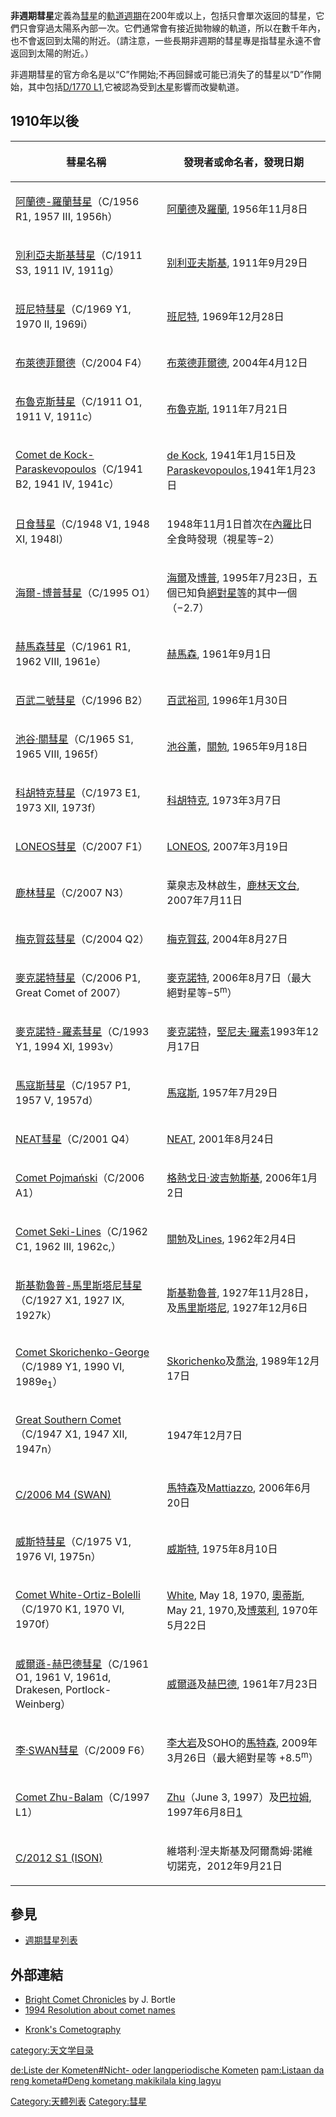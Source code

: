 '''非週期彗星'''定義為[[彗星|彗星]]的[[軌道週期|軌道週期]]在200年或以上，包括只會單次返回的彗星，它們只會穿過太陽系內部一次。它們通常會有接近拋物線的軌道，所以在數千年內，也不會返回到太陽的附近。（請注意，一些長期非週期的彗星專是指彗星永遠不會返回到太陽的附近。）

非週期彗星的官方命名是以“C”作開始;不再回歸或可能已消失了的彗星以“D”作開始，其中包括[[D/1770_L1|D/1770 L1]],它被認為受到[[木星|木星]]影響而改變軌道。

== 1910年以後 ==
{| class="wikitable sortable" style="font-size:95%;"
!彗星名稱
!發現者或命名者，發現日期
|-
| [[阿蘭德-羅蘭彗星|阿蘭德-羅蘭彗星]]（C/1956 R1, 1957 III, 1956h）|| [[西維恩·阿蘭德|阿蘭德]]及[[喬治·羅蘭|羅蘭]], 1956年11月8日
|-
| [[別利亞夫斯基彗星|別利亞夫斯基彗星]]（C/1911 S3, 1911 IV, 1911g）|| [[谢尔盖·别利亚夫斯基|别利亚夫斯基]], 1911年9月29日
|-
| [[班尼特彗星|班尼特彗星]]（C/1969 Y1, 1970 II, 1969i）|| [[約翰·班尼特|班尼特]], 1969年12月28日
|-
| [[布萊德菲爾德|布萊德菲爾德]]（C/2004 F4）|| [[威廉·布萊德菲爾德|布萊德菲爾德]], 2004年4月12日
|-
| [[C/1911_O1|布魯克斯彗星]]（C/1911 O1, 1911 V, 1911c）|| [[威廉·羅伯特·布魯克斯|布魯克斯]], 1911年7月21日
|-
| [[Comet_de_Kock-Paraskevopoulos|Comet de Kock-Paraskevopoulos]]（C/1941 B2, 1941 IV, 1941c）|| [[Reginald_Purdon_de_Kock|de Kock]], 1941年1月15日及[[John_Stefanos_Paraskevopoulos|Paraskevopoulos]],1941年1月23日
|-
| [[C/1948_V1|日食彗星]]（C/1948 V1, 1948 XI, 1948l）|| 1948年11月1日首次在[[內羅比|內羅比]]日全食時發現（視星等−2）
|-
| [[海爾-博普彗星|海爾-博普彗星]]（C/1995 O1）|| [[艾倫·海爾|海爾]]及[[湯瑪斯·博普|博普]], 1995年7月23日，五個已知負[[絕對星等|絕對星等]]的其中一個（−2.7）
|-
| [[赫馬森彗星|赫馬森彗星]]（C/1961 R1, 1962 VIII, 1961e）|| [[米爾頓·赫馬森|赫馬森]], 1961年9月1日
|-
| [[百武二號彗星|百武二號彗星]]（C/1996 B2）|| [[百武裕司|百武裕司]], 1996年1月30日
|-
| [[池谷·關彗星|池谷·關彗星]]（C/1965 S1, 1965 VIII, 1965f）|| [[池谷薰|池谷薰]]，[[關勉|關勉]], 1965年9月18日
|-
| [[科胡特克彗星|科胡特克彗星]]（C/1973 E1, 1973 XII, 1973f）|| [[Luboš_Kohoutek|科胡特克]], 1973年3月7日
|-
| [[C/2007_F1_(LONEOS)|LONEOS彗星]]（C/2007 F1）|| [[LONEOS|LONEOS]], 2007年3月19日
|-
| [[鹿林彗星|鹿林彗星]]（C/2007 N3）|| 葉泉志及林啟生，[[鹿林天文台|鹿林天文台]], 2007年7月11日
|-
| [[梅克賀茲彗星|梅克賀茲彗星]]（C/2004 Q2）|| [[唐納德·梅克賀茲|梅克賀茲]], 2004年8月27日
|-
| [[麥克諾特彗星|麥克諾特彗星]]（C/2006 P1, Great Comet of 2007）|| [[羅伯特·麥克諾特|麥克諾特]], 2006年8月7日（最大絕對星等−5<sup>m</sup>）
|-
| [[麥克諾特-羅素彗星|麥克諾特-羅素彗星]]（C/1993 Y1, 1994 XI, 1993v）|| [[羅伯特·麥克諾特|麥克諾特]]，[[堅尼夫·羅素|堅尼夫·羅素]]1993年12月17日
|-
| [[馬寇斯彗星|馬寇斯彗星]]（C/1957 P1, 1957 V, 1957d）|| [[安東尼·馬寇斯|馬寇斯]], 1957年7月29日
|-
| [[C/2001_Q4_(NEAT)|NEAT彗星]]（C/2001 Q4）|| [[NEAT|NEAT]], 2001年8月24日
|-
| [[Comet_Pojmański|Comet Pojmański]]（C/2006 A1）|| [[格熱戈日·波吉勉斯基|格熱戈日·波吉勉斯基]], 2006年1月2日
|-
| [[Comet_Seki-Lines|Comet Seki-Lines]]（C/1962 C1, 1962 III, 1962c,）|| [[關勉|關勉]]及[[Richard_D._Lines|Lines]], 1962年2月4日
|-
| [[斯基勒魯普-馬里斯塔尼彗星|斯基勒魯普-馬里斯塔尼彗星]]（C/1927 X1, 1927 IX, 1927k）|| [[約翰·弗朗西斯·斯基勒魯普|斯基勒魯普]], 1927年11月28日，及[[埃德蒙督·馬里斯塔尼|馬里斯塔尼]], 1927年12月6日
|-
| [[Comet_Skorichenko-George|Comet Skorichenko-George]]（C/1989 Y1, 1990 VI, 1989e<sub>1</sub>）|| [[Boris_N._Skorichenko|Skorichenko]]及[[道格·喬治|喬治]], 1989年12月17日
|-
| [[C/1947_X1|Great Southern Comet]]（C/1947 X1, 1947 XII, 1947n）|| 1947年12月7日
|-
| [[C/2006_M4_(SWAN)|C/2006 M4 (SWAN)]] || [[羅伯特·馬特森|馬特森]]及[[Michael_Mattiazzo|Mattiazzo]], 2006年6月20日
|-
| [[威斯特彗星|威斯特彗星]]（C/1975 V1, 1976 VI, 1975n）|| [[理查·威斯特|威斯特]], 1975年8月10日
|-
| [[Comet_White-Ortiz-Bolelli|Comet White-Ortiz-Bolelli]]（C/1970 K1, 1970 VI, 1970f）|| [[Graeme_Lindsay_White|White]], May 18, 1970, [[艾美路·奧蒂斯|奧蒂斯]], May 21, 1970,及[[卡洛斯·博萊利|博萊利]], 1970年5月22日
|-
| [[威爾遜-赫巴德彗星|威爾遜-赫巴德彗星]]（C/1961 O1, 1961 V, 1961d, Drakesen, Portlock-Weinberg）|| [[A·史都華·威爾遜|威爾遜]]及[[威廉·赫巴德|赫巴德]], 1961年7月23日
|-
| [[李·SWAN彗星|李·SWAN彗星]]（C/2009 F6）|| [[李大岩|李大岩]]及SOHO的[[羅伯特·馬特森|馬特森]], 2009年3月26日（最大絕對星等 +8.5<sup>m</sup>）
|-
| [[Comet_Zhu-Balam|Comet Zhu-Balam]]（C/1997 L1）|| [[Zhu_Jin|Zhu]]（June 3, 1997）及[[大衛·巴拉姆|巴拉姆]], 1997年6月8日[https://web.archive.org/web/20150923175529/http://www.astro.uvic.ca/media/ring/6.htm]
|-
| [[C/2012_S1_(ISON)|C/2012 S1 (ISON)]] || 維塔利·涅夫斯基及阿爾喬姆·諾維切諾克，2012年9月21日
|}

==參見==
*[[週期彗星列表|週期彗星列表]]

==外部連結==
* [https://web.archive.org/web/20071013081514/http://cometobservation.com/bright_comet.html Bright Comet Chronicles] by J. Bortle
* [http://www.cfa.harvard.edu/iau/lists/CometResolution.html 1994 Resolution about comet names] {{WebCite|url=https://www.webcitation.org/6GmwAPNKb?url=http://www.minorplanetcenter.net/iau/lists/CometResolution.html |date=20130521195608 |dateformat=iso }}

* [http://www.cometography.com/ Kronk's Cometography] {{Wayback|url=http://www.cometography.com/ |date=20070523032502 }}

{{彗星}}
{{小天體}}

[[category:天文学目录|category:天文学目录]]
[[Category:天體列表|Category:天體列表]]
[[Category:彗星|Category:彗星]]

[[de:Liste_der_Kometen#Nicht-_oder_langperiodische_Kometen|de:Liste der Kometen#Nicht- oder langperiodische Kometen]]
[[pam:Listaan_da_reng_kometa#Deng_kometang_makikilala_king_lagyu|pam:Listaan da reng kometa#Deng kometang makikilala king lagyu]]
